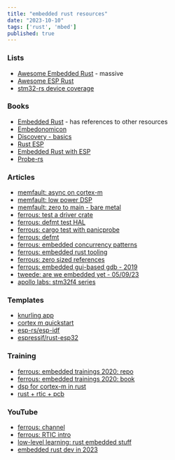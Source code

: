 ```yaml
---
title: "embedded rust resources"
date: "2023-10-10"
tags: ['rust', 'mbed']
published: true
---
```


### Lists

- [Awesome Embedded Rust](https://github.com/rust-embedded/awesome-embedded-rust) - massive
- [Awesome ESP Rust](https://github.com/esp-rs/awesome-esp-rust)
- [stm32-rs device coverage](https://stm32-rs.github.io/stm32-rs/)

### Books

- [Embedded Rust](https://docs.rust-embedded.org/book/) - has references to other resources
- [Embedonomicon](https://docs.rust-embedded.org/embedonomicon/)
- [Discovery - basics](https://docs.rust-embedded.org/discovery/index.html)
- [Rust ESP](https://esp-rs.github.io/book/introduction.html)
- [Embedded Rust with ESP](https://esp-rs.github.io/std-training/)
- [Probe-rs](https://esp-rs.github.io/book/tooling/debugging/probe-rs.html)

### Articles

- [memfault: async on cortex-m](https://interrupt.memfault.com/blog/embedded-async-rust)
- [memfault: low power DSP](https://interrupt.memfault.com/blog/rust-for-digital-signal-processing)
- [memfault: zero to main - bare metal](https://interrupt.memfault.com/blog/zero-to-main-rust-1)
- [ferrous: test a driver crate](https://ferrous-systems.com/blog/test-driver-crate/)
- [ferrous: defmt test HAL](https://ferrous-systems.com/blog/defmt-test-hal/)
- [ferrous: cargo test with panicprobe](https://ferrous-systems.com/blog/cargo-test-with-panic-probe/)
- [ferrous: defmt](https://ferrous-systems.com/blog/defmt/)
- [ferrous: embedded concurrency patterns](https://ferrous-systems.com/blog/embedded-concurrency-patterns/)
- [ferrous: embedded rust tooling](https://ferrous-systems.com/blog/21st-century-embedded-tooling/)
- [ferrous: zero sized references](https://ferrous-systems.com/blog/zero-sized-references/)
- [ferrous: embedded gui-based gdb - 2019](https://ferrous-systems.com/blog/graphical-embedded-rust-debugging/)
- [tweede: are we embedded yet - 05/09/23](https://tweedegolf.nl/en/blog/101/are-we-embedded-yet)
- [apollo labs: stm32f4 series](https://apollolabsblog.hashnode.dev/series/stm32f4-embedded-rust-hal)

### Templates

- [knurling app](https://github.com/knurling-rs/app-template)
- [cortex m quickstart](https://github.com/rust-embedded/cortex-m-quickstart)
- [esp-rs/esp-idf](https://github.com/esp-rs/esp-idf-template)
- [espressif/rust-esp32](https://github.com/espressif/rust-esp32-example)

### Training

- [ferrous: embedded trainings 2020: repo](https://github.com/ferrous-systems/embedded-trainings-2020)
- [ferrous: embedded trainings 2020: book](https://embedded-trainings.ferrous-systems.com/)
- [dsp for cortex-m in rust](https://github.com/jacobrosenthal/dsp-discoveryf4-rust/tree/master)
- [rust + rtic + pcb](https://gill.net.in/posts/stm32-pcb-sailing-and-rust/)

### YouTube

- [ferrous: channel](https://www.youtube.com/@FerrousSystemsGmbH/videos)
- [ferrous: RTIC intro](https://www.youtube.com/watch?v=saNdh0m_qHc)
- [low-level learning: rust embedded stuff](https://www.youtube.com/watch?v=UdE8_V05BI8&list=PLc7W4b0WHTAUAEAguiqpNa5H0QqXJIJI6)
- [embedded rust dev in 2023](https://www.youtube.com/watch?v=7lHtXkYnip8)



